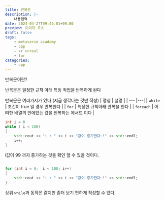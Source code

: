 ```yaml
---
title: 반복문
description: |-
    내용입력
date: 2024-04-27T09:46:01+09:00
preview: 이미지 주소
draft: false
tags:
    - metaverse academy
    - cpp
    - xr unreal
    - for
categories:
    - cpp
---
```


반복문이란?

반복문은 일정한 규칙 아래 특정 작업을 반복하게 된다

반복문은 여러가지가 있다 (지금 생각나는 것만 작성)
| 명칭 | 설명 |
| --- |---|
| ```while``` | 조건이 true 일 경우 반복한다 |
| ```for``` | 특정한 규칙아래 반복을 한다 |
| ```foreach``` | 어떠한 배열의 안에있는 값을 반복하는 메서드 이다 |

```cpp
int i = 0
while ( i < 100)
{
    std::cout << "i : " << i << "값이 증가한다~!" << std::endl;
    i++;
}
```

i값이 99 까지 증가하는 것을 확인 할 수 있을 것이다.


```cpp

for (int i = 0;  i < 100; i++)
{
    std::cout << "i : " << i << "값이 증가한다~!" << std::endl;
}
```

상위 ```while```과 동작은 같지만 좀더 보기 편하게 작성할 수 있다.
